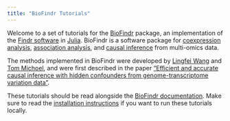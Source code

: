 ```yaml
---
title: "BioFindr Tutorials"
---
```


Welcome to a set of tutorials for the [BioFindr][1] package, an implementation of the [Findr software](https://github.com/lingfeiwang/findr) in [Julia](https://julialang.org/). BioFindr is a software package for [coexpression analysis](coexpression.qmd), [association analysis](association.qmd), and [causal inference](causal-inference.qmd) from multi-omics data.

The methods implemented in BioFindr were developed by [Lingfei Wang](https://github.com/lingfeiwang) and [Tom Michoel](https://tmichoel.github.io), and were first described in the paper ["Efficient and accurate causal inference with hidden confounders from genome-transcriptome variation data"](https://doi.org/10.1371/journal.pcbi.1005703).

These tutorials should be read alongside the [BioFindr documentation][2]. Make sure to read the [installation instructions](installation.qmd) if you want to run these tutorials locally.



[1]: https://github.com/tmichoel/BioFindr.jl
[2]: https://tmichoel.github.io/BioFindr.jl/dev/
